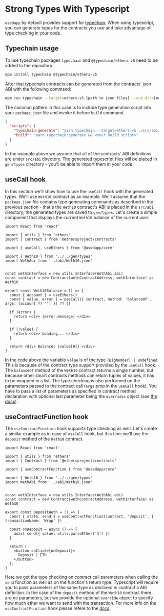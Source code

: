# Strong Types With Typescript

`useDapp` by default provides support for [typechain](https://www.npmjs.com/package/typechain). When using typescript, you can generate types for the contracts you use and take advantage of type checking in your code. 

## Typechain usage

To use typechain packages `typechain` and `@typechain/ethers-v5` need to be added to the repository.

```bash npm2yarn
npm install typechain @typechain/ethers-v5
```

After that typechain contracts can be generated from the contracts' json ABI with the following command:

```bash npm2yarn
npm run typechain --target=ethers-v5 [path to json files] --out-dir=[output directory]
```

The common pattern in this case is to include type generation script into your `package.json` file and invoke it before `build` command.
```json title="package.json"
{
  "scripts": {
    "typechain:generate": "yarn typechain --target=ethers-v5 ./src/abi/**/*.json --out-dir=./gen/types",
    "build": "yarn typechain:generate && <your build script>"
  }
}
```
In the example above we assume that all of the contracts' ABI definitions are under `src/abi` directory. The generated typescript files will be placed in `gen/types` directory - you'll be able to import them in your code.

## useCall hook

In this section we'll show how to use the `useCall` hook with the generated types. We'll use `Weth10` contract as an example. We'll assume that the `package.json` file contains type generating commands as described in the previous section - that's the `Weth10` contract's ABI is placed in the `src/abi` directory, the generated types are saved to `gen/types`. Let's create a simple component that displays the current `Weth10` balance of the current user.

```tsx title="src/Weth10Balance.tsx"
import React from 'react'

import { utils } from 'ethers'
import { Contract } from '@ethersproject/contracts'

import { useCall, useEthers } from '@usedapp/core'

import { Weth10 } from '../../gen/types'
import WethAbi from '../abi/Weth10.json'


const wethInterface = new utils.Interface(WethAbi.abi)
const contract = new Contract(wethContractAddress, wethInterface) as Weth10

export const Weth10Balance = () => {
  const { account } = useEthers()
  const { value, error } = useCall({ contract, method: 'balanceOf', args: [account ?? ''] }) ?? {}

  if (error) {
    return <div> {error.message} </div>
  }

  if (!value) {
    return <div> Loading... </div>
  }
  
  return <div> Balance: {value[0]} </div>
}
```

In the code above the variable `value` is of the type `[BigNumber] | undefined`. This is because of the contract type support provided by the `useCall` hook. The `balanceOf` method of the `Weth10` contract returns a single number, but because other smart contracts methods can return tuples of values, it has to be wrapped in a list. The type checking is also performed on the parameters passed to the contract call (`args` prop in the `useCall` hook). You have to pass a list of parameters as specified in contract method declaration with optional last parameter being the `overrides` object (see [the docs](https://docs.ethers.io/v5/api/contract/contract/#contract-functionsSend)).

## useContractFunction hook

The `useContractFunction` hook supports type checking as well. Let's create a similar example as in case of `useCall` hook, but this time we'll use the `deposit` method of the `Weth10` contract.

```tsx title="src/DepositWeth.tsx"
import React from 'react'

import { utils } from 'ethers'
import { Contract } from '@ethersproject/contracts'

import { useContractFunction } from '@usedapp/core'

import { Weth10 } from '../../gen/types'
import WethAbi from '../abi/Weth10.json'


const wethInterface = new utils.Interface(WethAbi.abi)
const contract = new Contract(wethContractAddress, wethInterface) as Weth10

export const DepositWeth = () => {
  const { state, send } = useContractFunction(contract, 'deposit', { transactionName: 'Wrap' })
  
  const onDeposit = async () => {
    await send({ value: utils.parseEther('1') })
  }

  return (
    <button onClick={onDeposit}>
      Deposit 1 ETH
    </button>
  );
}
```

Here we get the type checking on contract call parameters when calling the `send` function as well as on the function's return type. Typescript will require you to pass parameters of the same type as declared in contract's ABI definition. In the case of the `deposit` method of the `Weth10` contract there are no parameters, but we provide the optional `override` object to specify how much ether we want to send with the transaction. For more info on the `useContractFunction` hook please refere to the [docs](/docs/API%20Reference/Hooks#usecontractfunction).
